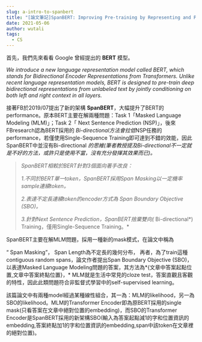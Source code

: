 ```yaml
---
slug: a-intro-to-spanbert
title: "[論文筆記]SpanBERT: Improving Pre-training by Representing and Predicting Spans"
date: 2021-05-06
author: wutali
tags:
  - CS
---
```

<!--StartFragment-->

首先，我們先來看看 Google 曾經提出的 **BERT** 模型。

*We introduce a new language representation model called BERT, which stands for Bidirectional Encoder Representations from Transformers. Unlike recent language representation models, BERT is designed to pre-train deep bidirectional representations from unlabeled text by jointly conditioning on both left and right context in all layers.*

接著FB於2019/07提出了新的架構 **SpanBERT**，大幅提升了BERT的 performance。原本BERT主要在解兩種問題：Task 1「Masked Language Modeling (MLM)」；Task 2「 Next Sentence Prediction (NSP)」，後來FBresearch認為BERT採用的 *Bi-directional方法會拉低*NSP任務的performance，若僅使用Single-Sequence Training即可達到不錯的效能，因此SpanBERT中並沒有Bi-directional *的思維(筆者教授提及Bi-directional不一定就是不好的方法，或許只是使用不當，沒有充分發揮其效果而已)。*

> *SpanBERT相較於BERT針對3個面向著手改良：*
>
> *1.不同於BERT單一token，SpanBERT採用Span Masking以一定機率sample連續token。*
>
> *2.表達不定長連續token的encoder方式為 Span Boundary Objective (SBO)。*
>
> *3.針對Next Sentence Prediction，SpanBERT捨棄雙向(* Bi-directional*) Training，僅用Single-Sequence Training。*

SpanBERT主要在解MLM問題，採用一種新的mask模式，在論文中稱為

“ Span Masking”， Span Length為不定長的幾何分布， 再者，為了train這種 contiguous random spans，論文作者提出Span Boundary Objective (SBO)，以表達Masked Language Modeling問題的答案，其方法為*{文章中答案起點位置,文章中答案終點位置}，* MLM就是生活中常見的cloze test，答案直觀且客觀的特性，因此此類問題符合非監督式學習中的self-supervised learning。

該篇論文中有兩種model經過某種線性組合，其一為：MLM的likelihood，另一為SBO的likelihood。MLM的Transformer Encoder即為原BERT採用的single mask(只看答案在文章中絕對位置的embedding)，而SBO的Transformer Encoder是SpanBERT採用的新架構SBO(輸入為答案起點減1的字和位置資訊的embedding,答案終點加1的字和位置資訊的embedding,span中該token在文章裡的絕對位置)。

<!--EndFragment-->